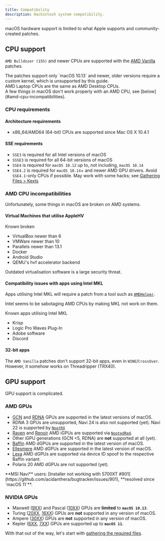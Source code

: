```yaml
---
title: Compatibility
description: Hackintosh system compatibility.
---
```



macOS hardware support is limited to what Apple supports and community-created patches.

## CPU support

`AMD Bulldozer (15h)` and newer CPUs are supported with the [AMD Vanilla](https://github.com/AMD-OSX/AMD_Vanilla) patches.

<Aside type="caution">
The patches support only `macOS 10.13` and newer, older versions require a custom kernel, which is unsupported by this guide.
</Aside>

<Aside type="tip">
AMD Laptop CPUs are the same as AMD Desktop CPUs.
</Aside>

<Aside type="danger">
A few things in macOS don't work properly with an AMD CPU, see [below](#amd-cpu-incompatibilities).
</Aside>

### CPU requirements

#### Architecture requirements

- x86_64/AMD64 (64-bit) CPUs are supported since Mac OS X 10.4.1

#### SSE requirements

- `SSE3` is required for all Intel versions of macOS
- `SSSE3` is required for all 64-bit versions of macOS
- `SSE4` is required for `macOS 10.12` up to, not including, `macOS 10.14`
- `SSE4.2` is required for `macOS 10.14`+ and newer AMD GPU drivers. Avoid `SSE4.1`-only CPUs if possible. May work with some hacks; see [Gathering Files > Kexts](/guides/hackintosh/gathering-files/kexts/)

### AMD CPU incompatibilities

Unfortunately, some things in macOS are broken on AMD systems.

#### Virtual Machines that utilise AppleHV

Known broken

- VirtualBox newer than 6
- VMWare newer than 10
- Parallels newer than 13.1
- Docker
- Android Studio
- QEMU's hvf accelerator backend

<Aside type="danger">
Outdated virtualisation software is a large security threat.
</Aside>

#### Compatibility issues with apps using Intel MKL

Apps utilising Intel MKL will require a patch from a tool such as [`AMDHelper`](https://github.com/alvindimas05/AMDHelper).

Intel seems to be sabotaging AMD CPUs by making MKL not work on them.

Known apps utilising Intel MKL

- Krisp
- Logic Pro Waves Plug-In
- Adobe software
- Discord

#### 32-bit apps

The `AMD Vanilla` patches don't support 32-bit apps, even in `WINE`/`CrossOver`. However, it somehow works on Threadripper (TRX40).

## GPU support

GPU support is complicated.

### AMD GPUs

- [GCN](https://en.wikipedia.org/wiki/Graphics_Core_Next) and [RDNA](<https://en.wikipedia.org/wiki/RDNA_(microarchitecture)>) GPUs are supported in the latest versions of macOS.
- RDNA 3 GPUs are unsupported, Navi 24 is also not supported (yet). Navi 22 is supported by [`NootRX`](/applehax/nootrx/)
- [Raven](https://www.techpowerup.com/gpu-specs/amd-raven.g816) and [Renoir](https://www.techpowerup.com/gpu-specs/amd-renoir.g1058) AMD iGPUs are supported via [`NootedRed`](/applehax/nootedred/).
- Other iGPU generations (GCN \<5, RDNA) are **not** supported at all (yet).
- [Baffin](https://www.techpowerup.com/gpu-specs/amd-baffin.g796) AMD dGPUs are supported in the latest version of macOS.
- [Ellesmere](https://www.techpowerup.com/gpu-specs/amd-ellesmere.g795) AMD dGPUs are supported in the latest version of macOS.
- [Lexa](https://www.techpowerup.com/gpu-specs/amd-lexa.g806) AMD dGPUs are supported via device ID spoof to the respective Baffin variant.
- Polaris 20 AMD dGPUs are not supported (yet).

<Aside type="danger">
**MSI Navi** users: [Installer not working with 5700XT #901](https://github.com/acidanthera/bugtracker/issues/901), **resolved since `macOS 11`**.
</Aside>

### NVIDIA GPUs

- Maxwell ([9XX](https://en.wikipedia.org/wiki/GeForce_900_series)) and Pascal ([10XX](https://en.wikipedia.org/wiki/GeForce_10_series)) GPUs are **limited** to **`macOS 10.13`**.
- Turing ([20XX](https://en.wikipedia.org/wiki/GeForce_20_series), [16XX](https://en.wikipedia.org/wiki/GeForce_16_series)) GPUs are **not** supported in any version of macOS.
- Ampere ([30XX](https://en.wikipedia.org/wiki/GeForce_30_series)) GPUs are **not** supported in any version of macOS.
- Kepler ([6XX](https://en.wikipedia.org/wiki/GeForce_600_series), [7XX](https://en.wikipedia.org/wiki/GeForce_700_series)) GPUs are supported up to **`macOS 11`**.

With that out of the way, let's start with [gathering the required files](/guides/hackintosh/gathering-files/).
